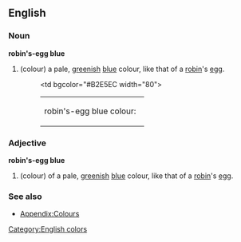 ==English==

===Noun===
'''robin's-egg blue'''
#(colour) a pale, [[green]]ish [[blue]] colour, like that of a [[robin]]'s [[egg]].
#:<table><tr><td>robin's-egg blue colour: &nbsp;</td><td bgcolor="#B2E5EC width="80">&nbsp; </td></tr></table>

===Adjective===
'''robin's-egg blue'''
#(colour) of a pale, [[green]]ish [[blue]] colour, like that of a [[robin]]'s [[egg]].

===See also===
*[[Wiktionary_Appendix:Colours|Appendix:Colours]]

[[Category:English colors]]